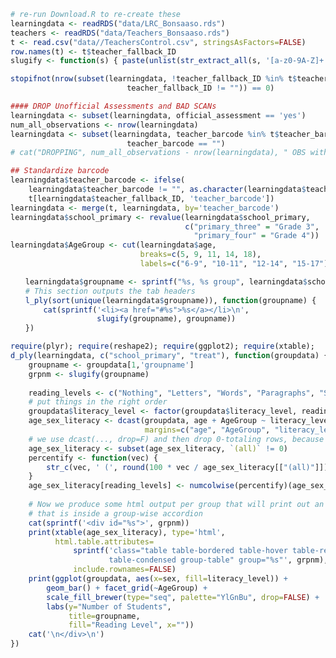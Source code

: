 
<link rel="stylesheet" href="http://netdna.bootstrapcdn.com/bootstrap/3.0.3/css/bootstrap.min.css" type="text/css" media="screen,projection" />
<link rel="stylesheet" href="http://code.jquery.com/ui/1.10.3/themes/smoothness/jquery-ui.css">

```r
# re-run Download.R to re-create these
learningdata <- readRDS("data/LRC_Bonsaaso.rds")
teachers <- readRDS("data/Teachers_Bonsaaso.rds")
t <- read.csv("data//TeachersControl.csv", stringsAsFactors=FALSE)
row.names(t) <- t$teacher_fallback_ID
slugify <- function(s) { paste(unlist(str_extract_all(s, '[a-z0-9A-Z]+')), collapse="") }
```

```r
stopifnot(nrow(subset(learningdata, !teacher_fallback_ID %in% t$teacher_fallback_ID &
                          teacher_fallback_ID != "")) == 0)

#### DROP Unofficial Assessments and BAD SCANs
learningdata <- subset(learningdata, official_assessment == 'yes')
num_all_observations <- nrow(learningdata)
learningdata <- subset(learningdata, teacher_barcode %in% t$teacher_barcode |
                          teacher_barcode == "")
# cat("DROPPING", num_all_observations - nrow(learningdata), " OBS with BAD SCANS.")

## Standardize barcode
learningdata$teacher_barcode <- ifelse(
    learningdata$teacher_barcode != "", as.character(learningdata$teacher_barcode), 
    t[learningdata$teacher_fallback_ID, 'teacher_barcode'])
learningdata <- merge(t, learningdata, by='teacher_barcode')
learningdata$school_primary <- revalue(learningdata$school_primary,
                                       c("primary_three" = "Grade 3",
                                         "primary_four" = "Grade 4"))
learningdata$AgeGroup <- cut(learningdata$age, 
                             breaks=c(5, 9, 11, 14, 18), 
                             labels=c("6-9", "10-11", "12-14", "15-17"))

```

<div id="content-wrapper" class="container container-fluid"><div id="tabs">
  <ul>
```r
learningdata$groupname <- sprintf("%s, %s group", learningdata$school_primary, learningdata$treat)
# This section outputs the tab headers
l_ply(sort(unique(learningdata$groupname)), function(groupname) {
    cat(sprintf('<li><a href="#%s">%s</a></li>\n', 
                slugify(groupname), groupname))
})
```
  </ul>


```r
require(plyr); require(reshape2); require(ggplot2); require(xtable);
d_ply(learningdata, c("school_primary", "treat"), function(groupdata) {
    groupname <- groupdata[1,'groupname']
    grpnm <- slugify(groupname)
    
    reading_levels <- c("Nothing", "Letters", "Words", "Paragraphs", "Story")
    # put things in the right order
    groupdata$literacy_level <- factor(groupdata$literacy_level, reading_levels)
    age_sex_literacy <- dcast(groupdata, age + AgeGroup ~ literacy_level, length,
                              margins=c("age", "AgeGroup", "literacy_level"), drop=F)
    # we use dcast(..., drop=F) and then drop 0-totaling rows, because we want all columns
    age_sex_literacy <- subset(age_sex_literacy, `(all)` != 0)
    percentify <- function(vec) { 
        str_c(vec, ' (', round(100 * vec / age_sex_literacy[["(all)"]]), '%)')
    }
    age_sex_literacy[reading_levels] <- numcolwise(percentify)(age_sex_literacy[reading_levels])
    
    # Now we produce some html output per group that will print out an html table
    # that is inside a group-wise accordion
    cat(sprintf('<div id="%s">', grpnm))
    print(xtable(age_sex_literacy), type='html', 
          html.table.attributes=
              sprintf('class="table table-bordered table-hover table-responsive 
                      table-condensed group-table" group="%s"', grpnm),
              include.rownames=FALSE)
    print(ggplot(groupdata, aes(x=sex, fill=literacy_level)) + 
        geom_bar() + facet_grid(~AgeGroup) + 
        scale_fill_brewer(type="seq", palette="YlGnBu", drop=FALSE) + 
        labs(y="Number of Students", 
             title=groupname, 
             fill="Reading Level", x=""))
    cat('\n</div>\n')
})
```

</div></div>
<script src="http://ajax.googleapis.com/ajax/libs/jquery/1.10.2/jquery.min.js"></script>
<script src="http://ajax.googleapis.com/ajax/libs/jqueryui/1.10.3/jquery-ui.min.js"></script>
<script type="text/javascript"> (function($) { $( "#tabs" ).tabs(); })(jQuery); </script>
